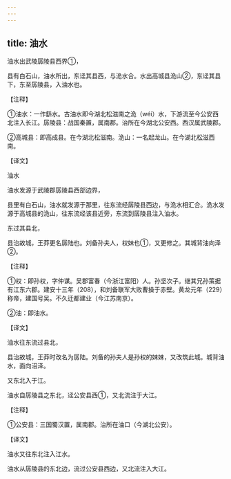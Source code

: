 ```yaml
---
---
---
```

title: 油水
---





油水出武陵孱陵县西界①，


县有白石山，油水所出，东迳其县西，与洈水合。水出高城县洈山②，东迳其县下，东至孱陵县，入油水也。


【注释】


①油水：一作繇水。古油水即今湖北松滋南之洈（wéi）水，下游流至今公安西北注入长江。孱陵县：战国秦置，属南郡。治所在今湖北公安西。西汉属武陵郡。


②高城县：即高成县。在今湖北松滋南。洈山：一名起龙山。在今湖北松滋西南。


【译文】


油水


油水发源于武陵郡孱陵县西部边界，


县里有白石山，油水就发源于那里，往东流经孱陵县西边，与洈水相汇合。洈水发源于高城县的洈山，往东流经该县近旁，东流到孱陵县注入油水。


东过其县北，


县治故城，王莽更名孱陆也。刘备孙夫人，权妹也①，又更修之。其城背油向泽②。


【注释】


①权：即孙权，字仲谋。吴郡富春（今浙江富阳）人。孙坚次子。继其兄孙策据有江东六郡。建安十三年（208），和刘备联军大败曹操于赤壁。黄龙元年（229）称帝，建国号吴。不久迁都建业（今江苏南京）。


②油：即油水。


【译文】


油水往东流过县北，


县治故城，王莽时改名为孱陆。刘备的孙夫人是孙权的妹妹，又改筑此城。城背油水，面向沼泽。


又东北入于江。


油水自孱陵县之东北，迳公安县西①，又北流注于大江。


【注释】


①公安县：三国蜀汉置，属南郡。治所在油口（今湖北公安）。


【译文】


油水又往东北注入江水。


油水从孱陵县的东北边，流过公安县西边，又北流注入大江。